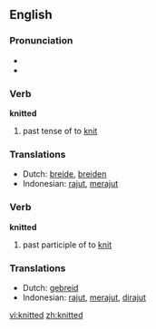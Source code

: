 ==English==

===Pronunciation===
* {{IPA|/'nɪtəd/}}
* {{audio|en-us-knitted.ogg|Audio (US)}}

===Verb===
'''knitted'''

# past tense of to [[knit]]

===Translations===
{{rfc-level|Translations at L3+ (AutoFormat would have corrected level of Translations)}}
* Dutch: [[breide]], [[breiden]]
* Indonesian: [[rajut]], [[rajut|merajut]]

===Verb===
'''knitted'''

# past participle of to [[knit]]

===Translations===
* Dutch: [[gebreid]]
* Indonesian: [[rajut]], [[rajut|merajut]], [[rajut|dirajut]]

[[vi:knitted]]
[[zh:knitted]]